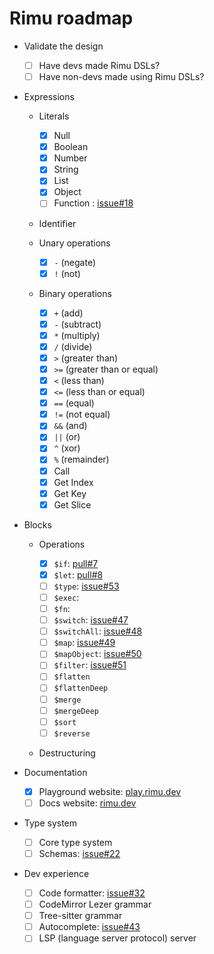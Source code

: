 # Rimu roadmap

- Validate the design

  - [ ] Have devs made Rimu DSLs?
  - [ ] Have non-devs made using Rimu DSLs?

- Expressions

  - Literals

    - [x] Null
    - [x] Boolean
    - [x] Number
    - [x] String
    - [x] List
    - [x] Object
    - [ ] Function : [issue#18](https://github.com/ahdinosaur/rimu/issues/18)

  - Identifier

  - Unary operations

    - [x] `-` (negate)
    - [x] `!` (not)

  - Binary operations

    - [x] `+` (add)
    - [x] `-` (subtract)
    - [x] `*` (multiply)
    - [x] `/` (divide)
    - [x] `>` (greater than)
    - [x] `>=` (greater than or equal)
    - [x] `<` (less than)
    - [x] `<=` (less than or equal)
    - [x] `==` (equal)
    - [x] `!=` (not equal)
    - [x] `&&` (and)
    - [x] `||` (or)
    - [x] `^` (xor)
    - [x] `%` (remainder)
    - [x] Call
    - [x] Get Index
    - [x] Get Key
    - [x] Get Slice

- Blocks

  - Operations

    - [x] `$if`: [pull#7](https://github.com/ahdinosaur/rimu/pull/7)
    - [x] `$let`: [pull#8](https://github.com/ahdinosaur/rimu/pull/8)
    - [ ] `$type`: [issue#53](https://github.com/ahdinosaur/rimu/issues/53)
    - [ ] `$exec`:
    - [ ] `$fn`:
    - [ ] `$switch`: [issue#47](https://github.com/ahdinosaur/rimu/issues/47)
    - [ ] `$switchAll`: [issue#48](https://github.com/ahdinosaur/rimu/issues/48)
    - [ ] `$map`: [issue#49](https://github.com/ahdinosaur/rimu/issues/49)
    - [ ] `$mapObject`: [issue#50](https://github.com/ahdinosaur/rimu/issues/50)
    - [ ] `$filter`: [issue#51](https://github.com/ahdinosaur/rimu/issues/51)
    - [ ] `$flatten`
    - [ ] `$flattenDeep`
    - [ ] `$merge`
    - [ ] `$mergeDeep`
    - [ ] `$sort`
    - [ ] `$reverse`

  - Destructuring

- Documentation

  - [x] Playground website: [play.rimu.dev](https://play.rimu.dev)
  - [ ] Docs website: [rimu.dev](https://rimu.dev)

- Type system

  - [ ] Core type system
  - [ ] Schemas: [issue#22](https://github.com/ahdinosaur/rimu/issues/22)

- Dev experience

  - [ ] Code formatter: [issue#32](https://github.com/ahdinosaur/rimu/issues/32)
  - [ ] CodeMirror Lezer grammar
  - [ ] Tree-sitter grammar
  - [ ] Autocomplete: [issue#43](https://github.com/ahdinosaur/rimu/issues/43)
  - [ ] LSP (language server protocol) server
